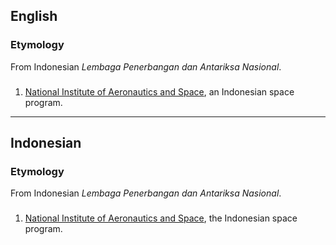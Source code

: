 {{see|lapan|läpän}}
==English==

===Etymology===
From Indonesian ''Lembaga Penerbangan dan Antariksa Nasional''.

==={{initialism}}===
{{infl|en|initialism}}

# [[w:National Institute of Aeronautics and Space|National Institute of Aeronautics and Space]], an Indonesian space program.

----

==Indonesian==

===Etymology===
From Indonesian ''Lembaga Penerbangan dan Antariksa Nasional''.

==={{initialism}}===
{{infl|id|initialism}}

# [[w:National Institute of Aeronautics and Space|National Institute of Aeronautics and Space]], the Indonesian space program.